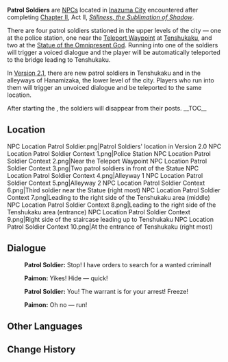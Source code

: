 {{Character Infobox
|type             = NPC
|image            = NPC Patrol Soldier.png
|region           = Inazuma
}}
'''Patrol Soldiers''' are [[NPC]]s located in [[Inazuma City]] encountered after completing [[Chapter II]], Act II, ''[[Stillness, the Sublimation of Shadow]]''.

There are four patrol soldiers stationed in the upper levels of the city &mdash; one at the police station, one near the [[Teleport Waypoint]] at [[Tenshukaku]], and two at the [[Statue of the Omnipresent God]]. Running into one of the soldiers will trigger a voiced dialogue and the player will be automatically teleported to the bridge leading to Tenshukaku.

In [[Version/2.1|Version 2.1]], there are new patrol soldiers in Tenshukaku and in the alleyways of Hanamizaka, the lower level of the city. Players who run into them will trigger an unvoiced dialogue and be teleported to the same location.

After starting the {{Quest|Blind Loyalty, Reckless Courage}}, the soldiers will disappear from their posts.
__TOC__
==Location==
<gallery>
NPC Location Patrol Soldier.png|Patrol Soldiers' location in Version 2.0
NPC Location Patrol Soldier Context 1.png|Police Station
NPC Location Patrol Soldier Context 2.png|Near the Teleport Waypoint
NPC Location Patrol Soldier Context 3.png|Two patrol soldiers in front of the Statue
NPC Location Patrol Soldier Context 4.png|Alleyway 1
NPC Location Patrol Soldier Context 5.png|Alleyway 2
NPC Location Patrol Soldier Context 6.png|Third soldier near the Statue (right most)
NPC Location Patrol Soldier Context 7.png|Leading to the right side of the Tenshukaku area (middle)
NPC Location Patrol Soldier Context 8.png|Leading to the right side of the Tenshukaku area (entrance)
NPC Location Patrol Soldier Context 9.png|Right side of the staircase leading up to Tenshukaku
NPC Location Patrol Soldier Context 10.png|At the entrance of Tenshukaku (right most)
</gallery>

==Dialogue==
{{Dialogue start}}
:{{A|vo dqaq009 1 soldier 01.ogg}} '''Patrol Soldier:''' Stop! I have orders to search for a wanted criminal!
:{{A|vo dqaq009 1 paimon 14.ogg}} '''Paimon:''' Yikes! Hide &mdash; quick!
{{Dialogue end}}

{{Dialogue start}}
:{{A|vo dqaq009 1 soldier 02.ogg}} '''Patrol Soldier:''' You! The warrant is for your arrest! Freeze!
:{{A|vo dqaq009 1 paimon 15.ogg}} '''Paimon:''' Oh no &mdash; run!
{{Dialogue end}}
<!--
==Trivia==
-->
==Other Languages==
{{Other Languages
|default_hidden = 1
|en      = Patrol Soldier
|zhs     = 巡逻足轻
|zhs_rm  = Xúnluó Zú Qīng
|zht     = 巡邏足輕
|zht_rm  = Xúnluó Zú Qīng
|ja      = 見回りの足軽
|ja_rm   = Mimawari no Ashigaru
|ko      = 아시가루 {{tt|순찰병|巡察兵}}
|ko_rm   = Asigaru Sunchalbyeong
|es      = Soldado centinela
|fr      = Ashigaru de patrouille
|ru      = Патрульный солдат
|th      = กองลาดตระเวน
|th_rm   = Kong Lat Trawen
|vi      = Bộ Binh Tuần Tra
|de      = Patrouillensoldat
|id      = Tentara Patroli
|pt      = Soldado Patrulhador
|tr      = Devriye Askeri
|it      = Soldato di pattuglia
}}

==Change History==
{{Change History|2.0}}
<!--
==References==
{{Reflist}}-->